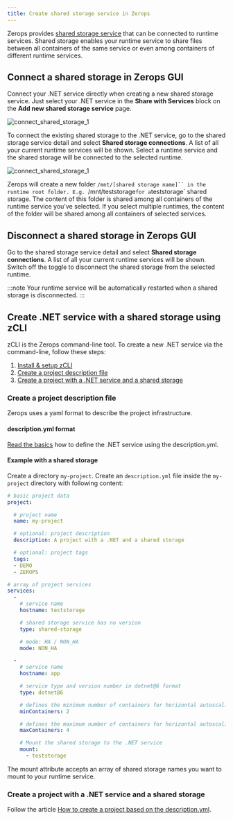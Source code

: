 ```yaml
---
title: Create shared storage service in Zerops
---
```


Zerops provides [shared storage service](/shared-storage/overview) that can be connected to runtime services. Shared storage enables your runtime service to share files between all containers of the same service or even among containers of different runtime services.

## Connect a shared storage in Zerops GUI
Connect your .NET service directly when creating a new shared storage service. Just select your .NET service in the **Share with Services** block on the **Add new shared storage service** page.

![connect_shared_storage_1](/img/screenshots/connect_shared_storage_1.png)

To connect the existing shared storage to the .NET service, go to the shared storage service detail and select **Shared storage connections**. A list of all your current runtime services will be shown. Select a runtime service and the shared storage will be connected to the selected runtime.

![connect_shared_storage_1](/img/screenshots/connect_shared_storage_2.png)

Zerops will create a new folder `/mnt/[shared storage name]`` in the runtime root folder. E.g. `/mnt/teststorage` for a `teststorage` shared storage. The content of this folder is shared among all containers of the runtime service you've selected. If you select multiple runtimes, the content of the folder will be shared among all containers of selected services.

## Disconnect a shared storage in Zerops GUI

Go to the shared storage service detail and select **Shared storage connections**. A list of all your current runtime services will be shown. Switch off the toggle to disconnect the shared storage from the selected runtime.

:::note
Your runtime service will be automatically restarted when a shared storage is disconnected.
:::

## Create .NET service with a shared storage using zCLI
zCLI is the Zerops command-line tool. To create a new .NET service via the command-line, follow these steps:

1. [Install & setup zCLI](/references/cli)
2. [Create a project description file](/dotnet/how-to/shared-storage#create-a-project-description-file)
3. [Create a project with a .NET service and a shared storage](/dotnet/how-to/shared-storage#create-a-project-with-a-dotnet-service-and-a-shared-storage)

### Create a project description file
Zerops uses a yaml format to describe the project infrastructure.

#### description.yml format

[Read the basics](/dotnet/how-to/create#create-a-project-description-file) how to define the .NET service using the description.yml.

#### Example with a shared storage

Create a directory `my-project`. Create an `description.yml` file inside the `my-project` directory with following content:

```yml
# basic project data
project:

  # project name
  name: my-project

  # optional: project description
  description: A project with a .NET and a shared storage

  # optional: project tags
  tags:
  - DEMO
  - ZEROPS

# array of project services
services:
  -
    # service name
    hostname: teststorage

    # shared storage service has no version
    type: shared-storage

    # mode: HA / NON_HA
    mode: NON_HA

  -
    # service name
    hostname: app

    # service type and version number in dotnet@6 format
    type: dotnet@6

    # defines the minimum number of containers for horizontal autoscaling. Max value = 6.
    minContainers: 2

    # defines the maximum number of containers for horizontal autoscaling. Max value = 6.
    maxContainers: 4

    # Mount the shared storage to the .NET service
    mount:
      - teststorage
```

The mount attribute accepts an array of shared storage names you want to mount to your runtime service.

### Create a project with a .NET service and a shared storage

Follow the article [How to create a project based on the description.yml](/dotnet/how-to/create#create-a-project-based-on-the-descriptionyml).